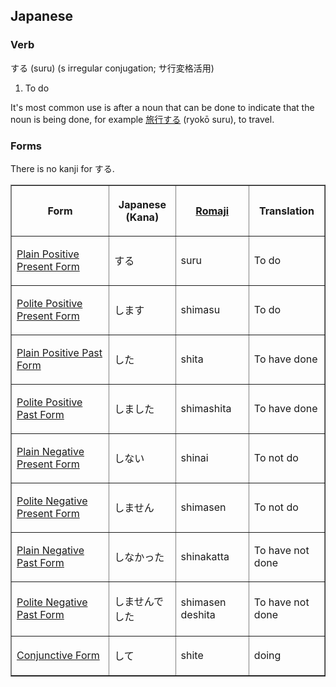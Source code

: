 ==Japanese==
===Verb===

する (suru) (s irregular conjugation; サ行変格活用)

# To do

It's most common use is after a noun that can be done to indicate that the noun is being done, for example [[旅行]]する (ryok&#333; suru), to travel.

=== Forms ===

There is no kanji for &#12377;&#12427;.

<TABLE border>

<TR>
<TH>Form</TH>
<TH>Japanese<BR>(Kana)</TH>
<TH>[[Romaji]]</TH>
<TH>Translation</TH>
</TR>

<TR>
<TD>[[Japanese Plain Positive Present Form|Plain Positive Present Form]]</TD>
<TD>&#12377;&#12427;</TD>
<TD>suru</TD>
<TD>To do</TD>
</TR>

<TR>
<TD>[[Japanese Polite Positive Present Form|Polite Positive Present Form]]</TD>
<TD>&#12375;&#12414;&#12377;</TD>
<TD>shimasu</TD>
<TD>To do</TD>
</TR>

<TR>
<TD>[[Japanese Plain Positive Past Form|Plain Positive Past Form]]</TD>
<TD>&#12375;&#12383;</TD>
<TD>shita</TD>
<TD>To have done</TD>
</TR>

<TR>
<TD>[[Japanese Polite Positive Past Form|Polite Positive Past Form]]</TD>
<TD>&#12375;&#12414;&#12375;&#12383;</TD>
<TD>shimashita</TD>
<TD>To have done</TD>
</TR>

<TR>
<TD>[[Japanese Plain Negative Present Form|Plain Negative Present Form]]</TD>
<TD>&#12375;&#12394;&#12356;</TD>
<TD>shinai</TD>
<TD>To not do</TD>
</TR>

<TR>
<TD>[[Japanese Polite Negative Present Form|Polite Negative Present Form]]</TD>
<TD>&#12375;&#12414;&#12379;&#12435;</TD>
<TD>shimasen</TD>
<TD>To not do</TD>
</TR>

<TR>
<TD>[[Japanese Plain Negative Past Form|Plain Negative Past Form]]</TD>
<TD>&#12375;&#12394;&#12363;&#12387;&#12383;</TD>
<TD>shinakatta</TD>
<TD>To have not done</TD>
</TR>

<TR>
<TD>[[Japanese Polite Negative Past Form|Polite Negative Past Form]]</TD>
<TD>&#12375;&#12414;&#12379;&#12435;&#12391;&#12375;&#12383;</TD>
<TD>shimasen deshita</TD>
<TD>To have not done</TD>
</TR>

<TR>
<TD>[[Japanese Conjunctive Form|Conjunctive Form]]</TD>
<TD>&#12375;&#12390;</TD>
<TD>shite</TD>
<TD>doing</TD>
</TR>

</TABLE>